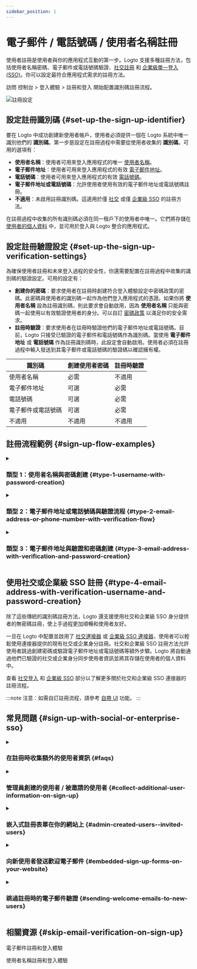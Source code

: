 ```yaml
---
sidebar_position: 1
---
```


# 電子郵件 / 電話號碼 / 使用者名稱註冊

使用者註冊是使用者與你的應用程式互動的第一步。Logto 支援多種註冊方法，包括使用者名稱密碼、電子郵件或電話號碼驗證、[社交註冊](/end-user-flows/sign-up-and-sign-in/social-sign-in) 和 [企業級單一登入 (SSO)](/end-user-flows/enterprise-sso)。你可以設定最符合應用程式需求的註冊方法。

訪問 <CloudLink to="/sign-in-experience/sign-up-and-sign-in">控制台 > 登入體驗 > 註冊和登入</CloudLink> 開始配置識別碼註冊流程。

<img src="/img/assets/sign-in-experience-sign-up.png" alt="註冊設定" />

## 設定註冊識別碼 \{#set-up-the-sign-up-identifier}

要在 Logto 中成功創建新使用者帳戶，使用者必須提供一個在 Logto 系統中唯一識別他們的 **識別碼**。第一步是設定在註冊過程中需要從使用者收集的 **識別碼**。可用的選項有：

- **使用者名稱**：使用者可用來登入應用程式的唯一 [使用者名稱](/user-management/user-data#username)。
- **電子郵件地址**：使用者可用來登入應用程式的有效 [電子郵件地址](/user-management/user-data#primary_email)。
- **電話號碼**：使用者可用來登入應用程式的有效 [電話號碼](/user-management/user-data#primary_phone)。
- **電子郵件地址或電話號碼**：允許使用者使用有效的電子郵件地址或電話號碼註冊。
- **不適用**：未啟用註冊識別碼。這適用於僅 [社交](/end-user-flows/sign-up-and-sign-in/social-sign-in) 或僅 [企業級 SSO](/end-user-flows/enterprise-sso) 的註冊方法。

在註冊過程中收集的所有識別碼必須在同一租戶下的使用者中唯一。它們將存儲在 [使用者的個人資料](/user-management/user-data#user-profile) 中，並可用於登入與 Logto 整合的應用程式。

## 設定註冊驗證設定 \{#set-up-the-sign-up-verification-settings}

為確保使用者註冊和未來登入過程的安全性，你還需要配置在註冊過程中收集的識別碼的驗證設定。可用的設定有：

- **創建你的密碼**：要求使用者在註冊時創建符合登入體驗設定中密碼政策的密碼。此密碼與使用者的識別碼一起作為他們登入應用程式的憑證。如果你將 **使用者名稱** 設為註冊識別碼，則此要求會自動啟用，因為 **使用者名稱** 只能與密碼一起使用以有效驗證使用者的身分。可以自訂 [密碼政策](/end-user-flows/sign-up-and-sign-in/reset-password#set-up-password-policy) 以滿足你的安全需求。
- **註冊時驗證**：要求使用者在註冊時驗證他們的電子郵件地址或電話號碼。目前，Logto 只接受已驗證的電子郵件和電話號碼作為識別碼。當使用 **電子郵件地址** 或 **電話號碼** 作為註冊識別碼時，此設定會自動啟用。使用者必須在註冊過程中輸入發送到其電子郵件或電話號碼的驗證碼以確認擁有權。

| 識別碼             | 創建使用者密碼 | 註冊時驗證 |
| ------------------ | -------------- | ---------- |
| 使用者名稱         | 必需           | 不適用     |
| 電子郵件地址       | 可選           | 必需       |
| 電話號碼           | 可選           | 必需       |
| 電子郵件或電話號碼 | 可選           | 必需       |
| 不適用             | 不適用         | 不適用     |

## 註冊流程範例 \{#sign-up-flow-examples}

<details>
  <summary>

### 類型 1：使用者名稱與密碼創建 \{#type-1-username-with-password-creation}

</summary>

選擇 **使用者名稱** 作為註冊識別碼。創建你的密碼被強制啟用。

<img src="/img/assets/sign-up-username-password.png" alt="使用者名稱和密碼註冊" />

</details>

<details>
  <summary>

### 類型 2：電子郵件地址或電話號碼與驗證流程 \{#type-2-email-address-or-phone-number-with-verification-flow}

</summary>

選擇 **電子郵件地址或電話號碼** 作為註冊識別碼。**註冊時驗證** 被強制啟用。

<img src="/img/assets/sign-up-email-verification.png" alt="電子郵件或電話號碼註冊與驗證" />

</details>

<details>
  <summary>

### 類型 3：電子郵件地址與驗證和密碼創建 \{#type-3-email-address-with-verification-and-password-creation}

</summary>

選擇 **電子郵件地址** 作為註冊識別碼。**註冊時驗證** 被強制啟用。啟用 **創建你的密碼** 以要求使用者在註冊時創建密碼。（電話號碼註冊流程同樣適用）

<img src="/img/assets/sign-up-email-password.png" alt="電子郵件註冊與驗證和密碼創建" />

</details>

## 使用社交或企業級 SSO 註冊 \{#type-4-email-address-with-verification-username-and-password-creation}

除了這些傳統的識別碼註冊方法，Logto 還支援使用社交和企業級 SSO 身分提供者的無密碼註冊，使上手過程更加順暢和使用者友好。

一旦在 Logto 中配置並啟用了 [社交連接器](/connectors/social-connectors) 或 [企業級 SSO 連接器](/connectors/enterprise-connectors)，使用者可以輕鬆使用連接器提供的現有社交或企業身分註冊。社交和企業級 SSO 註冊方法允許使用者跳過創建密碼或驗證電子郵件地址或電話號碼等額外步驟。Logto 將自動通過他們已驗證的社交或企業身分同步使用者資訊並將其存儲在使用者的個人資料中。

查看 [社交登入](/end-user-flows/sign-up-and-sign-in/social-sign-in/) 和 [企業級 SSO](/end-user-flows/enterprise-sso/) 部分以了解更多關於社交和企業級 SSO 連接器的註冊流程。

:::note
注意：如需自訂註冊流程，請參考 [自帶 UI](/customization/bring-your-ui/) 功能。
:::

## 常見問題 \{#sign-up-with-social-or-enterprise-sso}

<details>
  <summary>

### 在註冊時收集額外的使用者資訊 \{#faqs}

</summary>
  
要在註冊時收集額外的使用者個人資料資訊（例如，全名、生日、公司名稱），你有兩個選擇：

- **自託管上手流程**：在成功註冊後將使用者重定向到你自己的上手流程以進行可自訂的資料收集。
- **自帶 UI**：使用我們的自帶 UI 功能與使用者個人資料設定 API（即將推出）自訂你的註冊流程。

</details>

<details>
  <summary>

### 管理員創建的使用者 / 被邀請的使用者 \{#collect-additional-user-information-on-sign-up}

</summary>

了解如何實現 [僅限邀請註冊流程](/end-user-flows/sign-up-and-sign-in/disable-user-registration/#implement-an-invitation-only-sign-up-flow)。

</details>

<details>
  <summary>

### 嵌入式註冊表單在你的網站上 \{#admin-created-users--invited-users}

</summary>
  
Logto 目前不支援無頭 API 用於登入和註冊。你可以使用 [自帶 UI](/customization/bring-your-ui/) 功能將你自己的註冊表單上傳到 Logto，或使用登入參數將使用者資訊從你的网站填入 Logto。了解更多關於使用者識別碼填入的資訊，請參閱 [驗證參數](/end-user-flows/authentication-parameters/)。

</details>

<details>
  <summary>

### 向新使用者發送歡迎電子郵件 \{#embedded-sign-up-forms-on-your-website}

</summary>

訂閱 `User.Created` Webhook 事件以觸發向新使用者發送歡迎電子郵件。了解更多關於 [Webhook 事件](/developers/webhooks/webhooks-events/#data-mutation-hook-events)。

</details>

<details>
  <summary>

### 跳過註冊時的電子郵件驗證 \{#sending-welcome-emails-to-new-users}

</summary>

目前，Logto 只支援已驗證的電子郵件和電話號碼作為識別碼。驗證過程是確保使用者識別碼的安全性和擁有權所必需的。
對未驗證的電子郵件或電話號碼的支援在我們的 [路線圖](https://logto.productlane.com/roadmap) 上。請關注更新！

</details>

## 相關資源 \{#skip-email-verification-on-sign-up}

<Url href="https://www.youtube.com/watch?v=64rBXpWbScc">電子郵件註冊和登入體驗</Url>

<Url href="https://www.youtube.com/watch?v=chQxCJX6e6w">使用者名稱註冊和登入體驗</Url>
